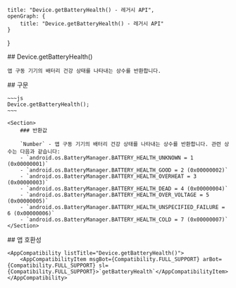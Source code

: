 
    title: "Device.getBatteryHealth() - 레거시 API",
    openGraph: {
        title: "Device.getBatteryHealth() - 레거시 API"
    }
}

<Section>
    ## Device.getBatteryHealth()

    앱 구동 기기의 배터리 건강 상태를 나타내는 상수를 반환합니다.
</Section>
<Section>
    ## 구문

    ~~~js
    Device.getBatteryHealth();
    ~~~

    <Section>
        ### 반환값

        `Number` - 앱 구동 기기의 배터리 건강 상태를 나타내는 상수를 반환합니다. 관련 상수는 다음과 같습니다:
        - `android.os.BatteryManager.BATTERY_HEALTH_UNKNOWN = 1 (0x00000001)`
        - `android.os.BatteryManager.BATTERY_HEALTH_GOOD = 2 (0x00000002)`
        - `android.os.BatteryManager.BATTERY_HEALTH_OVERHEAT = 3 (0x00000003)`
        - `android.os.BatteryManager.BATTERY_HEALTH_DEAD = 4 (0x00000004)`
        - `android.os.BatteryManager.BATTERY_HEALTH_OVER_VOLTAGE = 5 (0x00000005)`
        - `android.os.BatteryManager.BATTERY_HEALTH_UNSPECIFIED_FAILURE = 6 (0x00000006)`
        - `android.os.BatteryManager.BATTERY_HEALTH_COLD = 7 (0x00000007)`
    </Section>
</Section>
<Section>
    ## 앱 호환성

    <AppCompatibility listTitle="Device.getBatteryHealth()">
        <AppCompatibilityItem msgBot={Compatibility.FULL_SUPPORT} arBot={Compatibility.FULL_SUPPORT} sl={Compatibility.FULL_SUPPORT}>`getBatteryHealth`</AppCompatibilityItem>
    </AppCompatibility>
</Section>